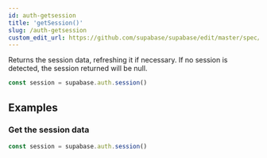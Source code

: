 ```yaml
---
id: auth-getsession
title: 'getSession()'
slug: /auth-getsession
custom_edit_url: https://github.com/supabase/supabase/edit/master/spec/supabase_js_v2_legacy.yml
---
```



Returns the session data, refreshing it if necessary.
If no session is detected, the session returned will be null.

```js
const session = supabase.auth.session()
```

## Examples

### Get the session data

```js
const session = supabase.auth.session()
```

